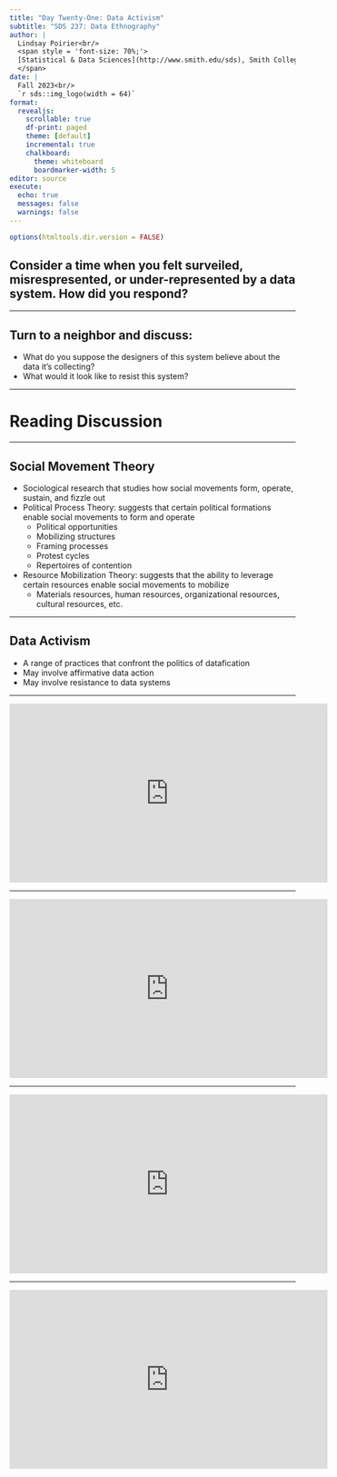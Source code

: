 ```yaml
---
title: "Day Twenty-One: Data Activism"
subtitle: "SDS 237: Data Ethnography"
author: |
  Lindsay Poirier<br/>
  <span style = 'font-size: 70%;'>
  [Statistical & Data Sciences](http://www.smith.edu/sds), Smith College<br/>
  </span>
date: |
  Fall 2023<br/>
  `r sds::img_logo(width = 64)`
format: 
  revealjs:
    scrollable: true
    df-print: paged
    theme: [default]
    incremental: true
    chalkboard:
      theme: whiteboard
      boardmarker-width: 5
editor: source
execute:
  echo: true
  messages: false
  warnings: false
---
```


```r
options(htmltools.dir.version = FALSE)
```



## Consider a time when you felt surveiled, misrespresented, or under-represented by a data system. How did you respond?

---

## Turn to a neighbor and discuss:

- What do you suppose the designers of this system believe about the data it's collecting?
- What would it look like to resist this system?

---

# Reading Discussion


---

## Social Movement Theory

- Sociological research that studies how social movements form, operate, sustain, and fizzle out
- Political Process Theory: suggests that certain political formations enable social movements to form and operate
  - Political opportunities
  - Mobilizing structures
  - Framing processes
  - Protest cycles
  - Repertoires of contention
- Resource Mobilization Theory: suggests that the ability to leverage certain resources enable social movements to mobilize
  - Materials resources, human resources, organizational resources, cultural resources, etc.

---

## Data Activism

- A range of practices that confront the politics of datafication
- May involve affirmative data action
- May involve resistance to data systems


---


<iframe width="560" height="315" src="https://www.youtube.com/embed/LnIklqHkixE?si=k1r1tSLFlzC4xH7i" title="YouTube video player" frameborder="0" allow="accelerometer; autoplay; clipboard-write; encrypted-media; gyroscope; picture-in-picture; web-share" allowfullscreen></iframe>


---

<iframe width="560" height="315" src="https://www.youtube.com/embed/Ph6kT34bh-k?si=3HDf42OaN90Og7Zv" title="YouTube video player" frameborder="0" allow="accelerometer; autoplay; clipboard-write; encrypted-media; gyroscope; picture-in-picture; web-share" allowfullscreen></iframe>


---

<iframe width="560" height="315" src="https://www.youtube.com/embed/nMfPEbNBA-k?si=LeRCg754p-dlUdGy" title="YouTube video player" frameborder="0" allow="accelerometer; autoplay; clipboard-write; encrypted-media; gyroscope; picture-in-picture; web-share" allowfullscreen></iframe>

---

<iframe width="560" height="315" src="https://www.youtube.com/embed/xWhGp5WauY8?si=ebWMaQMaSfX99E8e&amp;start=492" title="YouTube video player" frameborder="0" allow="accelerometer; autoplay; clipboard-write; encrypted-media; gyroscope; picture-in-picture; web-share" allowfullscreen></iframe>


